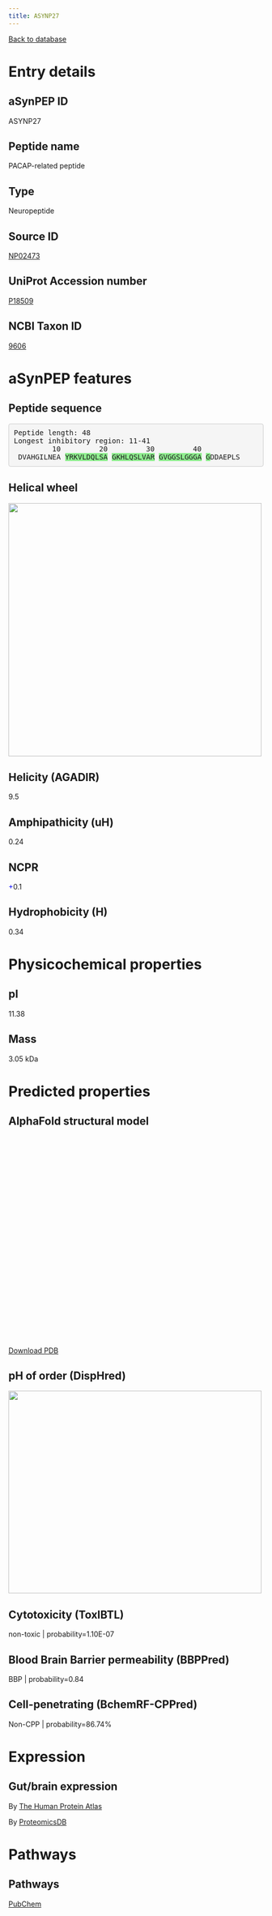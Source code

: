 ```yaml
---
title: ASYNP27
---
```


[Back to database](database.html)

# Entry details

## aSynPEP ID

ASYNP27

## Peptide name

PACAP-related peptide

## Type

Neuropeptide

## Source ID

[NP02473](http://isyslab.info/NeuroPep/search_info?pepNum=NP02473)

## UniProt Accession number

[P18509](https://www.uniprot.org/uniprotkb/P18509/entry)

## NCBI Taxon ID

[9606](https://www.ncbi.nlm.nih.gov/Taxonomy/Browser/wwwtax.cgi?id=9606)

# aSynPEP features

## Peptide sequence

<pre style='border-radius:4px; background-color: #f5f5f5; border: 1px solid #ccc; padding: 9.5px';>Peptide length: 48
Longest inhibitory region: 11-41
         10         20         30         40
 DVAHGILNEA <span style='background-color:lightgreen';>Y</span><span style='background-color:lightgreen';>R</span><span style='background-color:lightgreen';>K</span><span style='background-color:lightgreen';>V</span><span style='background-color:lightgreen';>L</span><span style='background-color:lightgreen';>D</span><span style='background-color:lightgreen';>Q</span><span style='background-color:lightgreen';>L</span><span style='background-color:lightgreen';>S</span><span style='background-color:lightgreen';>A</span> <span style='background-color:lightgreen';>G</span><span style='background-color:lightgreen';>K</span><span style='background-color:lightgreen';>H</span><span style='background-color:lightgreen';>L</span><span style='background-color:lightgreen';>Q</span><span style='background-color:lightgreen';>S</span><span style='background-color:lightgreen';>L</span><span style='background-color:lightgreen';>V</span><span style='background-color:lightgreen';>A</span><span style='background-color:lightgreen';>R</span> <span style='background-color:lightgreen';>G</span><span style='background-color:lightgreen';>V</span><span style='background-color:lightgreen';>G</span><span style='background-color:lightgreen';>G</span><span style='background-color:lightgreen';>S</span><span style='background-color:lightgreen';>L</span><span style='background-color:lightgreen';>G</span><span style='background-color:lightgreen';>G</span><span style='background-color:lightgreen';>G</span><span style='background-color:lightgreen';>A</span> <span style='background-color:lightgreen';>G</span>DDAEPLS</pre>

## Helical wheel

<img src='./helical_wheels/NP02473.svg' width='500' height='500'>

## Helicity (AGADIR)

9.5

## Amphipathicity (uH)

0.24

## NCPR

<span style='color:blue; font-weigth:bold;'>+</span>0.1

## Hydrophobicity (H)

0.34

# Physicochemical properties

## pI

11.38

## Mass

3.05 kDa

# Predicted properties

## AlphaFold structural model

<script src='https://3Dmol.org/build/3Dmol-min.js'></script>
<script src='https://3Dmol.org/build/3Dmol.ui-min.js'></script>
 <div style='height: 400px; width: 400px; position: relative;' class='viewer_3Dmoljs' data-href='./alphafold/NP02473.pdb' data-backgroundcolor='0xffffff' data-style='cartoon' data-ui='true'></div>

[Download PDB](./alphafold/NP02473.pdb)

## pH of order (DispHred)

<img src='./disphred_plots/NP02473.svg' width='500' height='400'>

## Cytotoxicity (ToxIBTL)

non-toxic | probability=1.10E-07

## Blood Brain Barrier permeability (BBPPred)

BBP | probability=0.84

## Cell-penetrating (BchemRF-CPPred)

Non-CPP | probability=86.74%

# Expression

## Gut/brain expression

By [The Human Protein Atlas](https://www.proteinatlas.org/search/P18509)

By [ProteomicsDB](https://www.proteomicsdb.org/search?q=P18509&type=Protein)

# Pathways

## Pathways

[PubChem](https://pubchem.ncbi.nlm.nih.gov/#query=P18509&tab=pathway)

